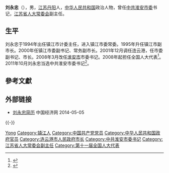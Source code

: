 '''刘永忠'''（{{bd|1957年||||L刘}}），男，[[江苏|江苏]][[丹阳|丹阳]]人，[[中华人民共和国|中华人民共和国]]政治人物，曾任[[中共淮安市委|中共淮安市委]]书记，[[江苏省人大常委会|江苏省人大常委会]]副主任。

== 生平 ==
刘永忠于1994年出任镇江市计委主任，进入镇江市委常委。1995年升任镇江市副市长。2000年任镇江市委副书记、常务副市长。2001年12月调任连云港，任市委副书记、市长。2008年3月改任[[淮安市|淮安市]]市委书记。2008年起担任全国人大代表<ref>{{cite news|title=全国人大代表信息-刘永忠|url=http://210.82.31.1:8084/delegate/viewDelegate.action?dbid=110725|accessdate=2013-04-05|newspaper=全国人大网|archive-url=https://web.archive.org/web/20140318104218/http://www.npc.gov.cn/delegate/viewDelegate.action?dbid=110725|archive-date=2014-03-18|dead-url=yes}}</ref>。2011年10月刘永忠当选中共淮安市委书记<ref>{{cite web|accessdate=2014-06-05|url=http://www.ce.cn/xwzx/gnsz/gdxw/201110/25/t20111025_22786941.shtml|title=刘永忠当选中共淮安市委书记|publisher=中国经济网|archive-url=https://web.archive.org/web/20140606205427/http://www.ce.cn/xwzx/gnsz/gdxw/201110/25/t20111025_22786941.shtml|archive-date=2014-06-06|dead-url=yes}}</ref>。

== 參考文獻 ==
{{reflist}}

== 外部链接 ==
* [http://district.ce.cn/zt/rwk/sf/js/rs/201205/23/t20120523_23347389.shtml 刘永忠简历] {{Wayback|url=http://district.ce.cn/zt/rwk/sf/js/rs/201205/23/t20120523_23347389.shtml |date=20190913091228 }} 中国经济网 2014-05-05
{{-}}
{{start box}}
{{s-ppo|cpc}}
{{s-before|[[丁解民|丁解民]]}}
{{s-title|[[中国共产党淮安市委员会|中国共产党淮安市委员会]]书记|2008年3月-2013年2月}}
{{s-after|[[姚晓东|姚晓东]]}}
{{s-gov|prc}}
{{s-before|[[陈震宁|陈震宁]]}}
{{s-title|连云港市人民政府市长|2001年12月—2002年1月（代）<br/>2002年1月—2008年3月}}
{{s-after|[[徐一平|徐一平]]}}
{{end box}}

{{中國政治人物小作品}}
{{1997届中央党校一年制中青年干部培训班}}

{{Authority control}}
{{DEFAULTSORT:Liu刘}}
[[Category:刘姓|Yong]]
[[Category:镇江人|Category:镇江人]]
[[Category:中国共产党党员|Category:中国共产党党员]]
[[Category:中华人民共和国政府官员|Category:中华人民共和国政府官员]]
[[Category:连云港市人民政府市长|Category:连云港市人民政府市长]]
[[Category:中共淮安市委书记|Category:中共淮安市委书记]]
[[Category:江苏省人大常委会副主任|Category:江苏省人大常委会副主任]]
[[Category:第十一届全国人大代表|Category:第十一届全国人大代表]]
